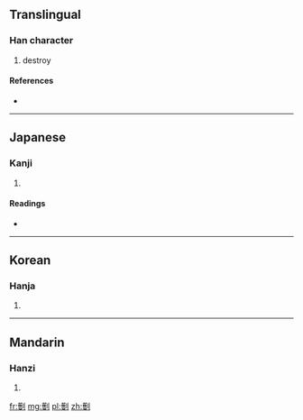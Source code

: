 ==Translingual==

===Han character===
{{Han char|rn=18|rad=刀|as=14|sn=16|four=|canj=廿水中弓 (TELN)}}

# destroy

====References====
* {{Han ref|kx=0145.020|dkj=02237|dj=0326.080|hdz=10357.070|uh=5290|ud=21136}}

----

==Japanese==

===Kanji===
{{ja-kanji|grade=|rs=刀14}}

# {{defn|lang=ja|sort=刀14}}

====Readings====
* {{ja-readings|on=[[かく]] (kaku), [[きゃく]] (kyaku)|kun=[[さく]] (saku)}}

----

==Korean==

===Hanja===
{{ko-hanja|hangeul=확|rv=hwak|mr=hwak}}

# {{defn|lang=ko|sort=刀14}}

----

==Mandarin==

===Hanzi===
{{cmn-hanzi|pin=[[huō]] ([[huo1]])|wg=huo<sup>1</sup>}}

# {{defn|lang=cmn|sort=刀14}}

[[fr:劐]]
[[mg:劐]]
[[pl:劐]]
[[zh:劐]]